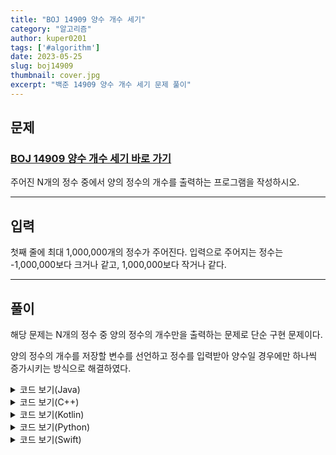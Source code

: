 ```yaml
---
title: "BOJ 14909 양수 개수 세기"
category: "알고리즘"
author: kuper0201
tags: ['#algorithm']
date: 2023-05-25
slug: boj14909
thumbnail: cover.jpg
excerpt: "백준 14909 양수 개수 세기 문제 풀이"
---
```



## 문제

### <a href="https://boj.kr/14909" target="_blank">BOJ 14909 양수 개수 세기 바로 가기</a>

주어진 N개의 정수 중에서 양의 정수의 개수를 출력하는 프로그램을 작성하시오.

---

## 입력

첫째 줄에 최대 1,000,000개의 정수가 주어진다. 입력으로 주어지는 정수는 -1,000,000보다 크거나 같고, 1,000,000보다 작거나 같다.

---

## 풀이

해당 문제는 N개의 정수 중 양의 정수의 개수만을 출력하는 문제로 단순 구현 문제이다.

양의 정수의 개수를 저장할 변수를 선언하고 정수를 입력받아 양수일 경우에만 하나씩 증가시키는 방식으로 해결하였다.

<details markdown="1">
<summary>코드 보기(Java)</summary>

```javascript
import java.io.*;

public class Main {
    public static void main(String[] args) throws Exception {
        BufferedReader br = new BufferedReader(new InputStreamReader(System.in));
        String[] s = br.readLine().split(" "); // 정수 입력

        int cnt = 0;
        for(String n : s) { // 양수 판별
            if(Integer.parseInt(n) > 0) cnt++;
        }

        System.out.println(cnt);
    }
}
```
</details>

<details markdown="1">
<summary>코드 보기(C++)</summary>

```cpp
#include <iostream>
#include <string>

#define fastio ios_base::sync_with_stdio(false); cin.tie(nullptr); cout.tie(nullptr)
#define endl '\n'

using namespace std;

int main() {
    fastio;
    
    int n, cnt = 0;
    while(true) {
        cin >> n; // 정수 입력
        if(cin.eof()) break;
        
        // 양수 판별
        if(n > 0) cnt++;
    }
    
    cout << cnt << endl;
    
    return 0;
}
```
</details>

<details markdown="1">
<summary>코드 보기(Kotlin)</summary>

```javascript
fun main(args: Array<String>) = with(System.`in`.bufferedReader()) {
    var s = readLine().split(" ") // 정수 입력

    var cnt = 0
    for(n in s) { // 양수 판별
        if(Integer.parseInt(n) > 0) cnt++
    }

    println(cnt)
}
```
</details>

<details markdown="1">
<summary>코드 보기(Python)</summary>

```python
from sys import stdin

def main():
    s = stdin.readline().split(' ') # 정수 입력

    cnt = 0
    for n in s: # 양수 판별
        if int(n) > 0:
            cnt += 1

    print(cnt)

if __name__ == "__main__":
    main()
```
</details>

<details markdown="1">
<summary>코드 보기(Swift)</summary>

```cpp
import Foundation

func main() {
    var s = readLine()!.split(separator: " ") // 정수 입력
    
    var cnt = 0
    for n in s { // 양수 판별
        if Int(n)! > 0 {
            cnt += 1
        }
    }
    
    print(cnt)
}

main()
```
</details>
